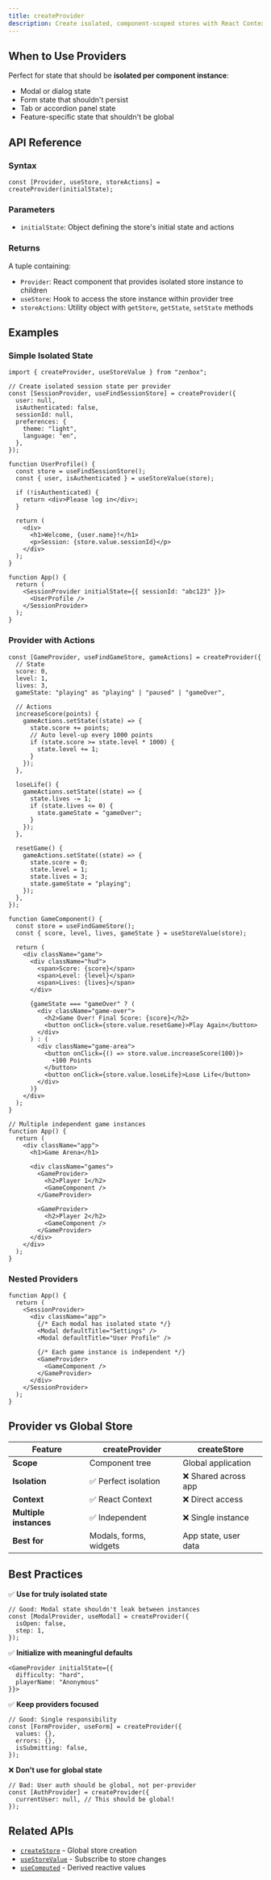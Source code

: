 ```yaml
---
title: createProvider
description: Create isolated, component-scoped stores with React Context integration
---
```


## When to Use Providers

Perfect for state that should be **isolated per component instance**:

- Modal or dialog state
- Form state that shouldn't persist
- Tab or accordion panel state
- Feature-specific state that shouldn't be global

## API Reference

### Syntax

```tsx
const [Provider, useStore, storeActions] = createProvider(initialState);
```

### Parameters

- `initialState`: Object defining the store's initial state and actions

### Returns

A tuple containing:

- `Provider`: React component that provides isolated store instance to children
- `useStore`: Hook to access the store instance within provider tree
- `storeActions`: Utility object with `getStore`, `getState`, `setState` methods

## Examples

### Simple Isolated State

```tsx
import { createProvider, useStoreValue } from "zenbox";

// Create isolated session state per provider
const [SessionProvider, useFindSessionStore] = createProvider({
  user: null,
  isAuthenticated: false,
  sessionId: null,
  preferences: {
    theme: "light",
    language: "en",
  },
});

function UserProfile() {
  const store = useFindSessionStore();
  const { user, isAuthenticated } = useStoreValue(store);

  if (!isAuthenticated) {
    return <div>Please log in</div>;
  }

  return (
    <div>
      <h1>Welcome, {user.name}!</h1>
      <p>Session: {store.value.sessionId}</p>
    </div>
  );
}

function App() {
  return (
    <SessionProvider initialState={{ sessionId: "abc123" }}>
      <UserProfile />
    </SessionProvider>
  );
}
```

### Provider with Actions

```tsx
const [GameProvider, useFindGameStore, gameActions] = createProvider({
  // State
  score: 0,
  level: 1,
  lives: 3,
  gameState: "playing" as "playing" | "paused" | "gameOver",

  // Actions
  increaseScore(points) {
    gameActions.setState((state) => {
      state.score += points;
      // Auto level-up every 1000 points
      if (state.score >= state.level * 1000) {
        state.level += 1;
      }
    });
  },

  loseLife() {
    gameActions.setState((state) => {
      state.lives -= 1;
      if (state.lives <= 0) {
        state.gameState = "gameOver";
      }
    });
  },

  resetGame() {
    gameActions.setState((state) => {
      state.score = 0;
      state.level = 1;
      state.lives = 3;
      state.gameState = "playing";
    });
  },
});

function GameComponent() {
  const store = useFindGameStore();
  const { score, level, lives, gameState } = useStoreValue(store);

  return (
    <div className="game">
      <div className="hud">
        <span>Score: {score}</span>
        <span>Level: {level}</span>
        <span>Lives: {lives}</span>
      </div>

      {gameState === "gameOver" ? (
        <div className="game-over">
          <h2>Game Over! Final Score: {score}</h2>
          <button onClick={store.value.resetGame}>Play Again</button>
        </div>
      ) : (
        <div className="game-area">
          <button onClick={() => store.value.increaseScore(100)}>
            +100 Points
          </button>
          <button onClick={store.value.loseLife}>Lose Life</button>
        </div>
      )}
    </div>
  );
}

// Multiple independent game instances
function App() {
  return (
    <div className="app">
      <h1>Game Arena</h1>

      <div className="games">
        <GameProvider>
          <h2>Player 1</h2>
          <GameComponent />
        </GameProvider>

        <GameProvider>
          <h2>Player 2</h2>
          <GameComponent />
        </GameProvider>
      </div>
    </div>
  );
}
```

### Nested Providers

```tsx
function App() {
  return (
    <SessionProvider>
      <div className="app">
        {/* Each modal has isolated state */}
        <Modal defaultTitle="Settings" />
        <Modal defaultTitle="User Profile" />

        {/* Each game instance is independent */}
        <GameProvider>
          <GameComponent />
        </GameProvider>
      </div>
    </SessionProvider>
  );
}
```

## Provider vs Global Store

| Feature                | createProvider         | createStore          |
| ---------------------- | ---------------------- | -------------------- |
| **Scope**              | Component tree         | Global application   |
| **Isolation**          | ✅ Perfect isolation   | ❌ Shared across app |
| **Context**            | ✅ React Context       | ❌ Direct access     |
| **Multiple instances** | ✅ Independent         | ❌ Single instance   |
| **Best for**           | Modals, forms, widgets | App state, user data |

## Best Practices

✅ **Use for truly isolated state**

```tsx
// Good: Modal state shouldn't leak between instances
const [ModalProvider, useModal] = createProvider({
  isOpen: false,
  step: 1,
});
```

✅ **Initialize with meaningful defaults**

```tsx
<GameProvider initialState={{
  difficulty: "hard",
  playerName: "Anonymous"
}}>
```

✅ **Keep providers focused**

```tsx
// Good: Single responsibility
const [FormProvider, useForm] = createProvider({
  values: {},
  errors: {},
  isSubmitting: false,
});
```

❌ **Don't use for global state**

```tsx
// Bad: User auth should be global, not per-provider
const [AuthProvider] = createProvider({
  currentUser: null, // This should be global!
});
```

## Related APIs

- [`createStore`](./createStore) - Global store creation
- [`useStoreValue`](../hooks/useStoreValue) - Subscribe to store changes
- [`useComputed`](../hooks/useComputed) - Derived reactive values
